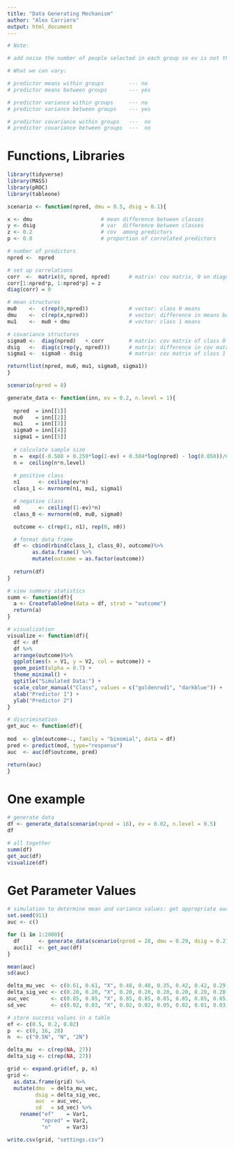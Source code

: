 ```yaml
---
title: "Data Generating Mechanism"
author: "Alex Carriero"
output: html_document
---
```

```r
# Note:

# add noise the number of people selected in each group so ev is not the same every time 

# What we can vary: 

# predictor means within groups        --- no
# predictor means between groups       --- yes

# predictor variance within groups     --- no 
# predictor variance between groups    --- yes

# predictor covariance within groups   ---  no
# predictor covariance between groups  ---  no
```

# Functions, Libraries
```r
library(tidyverse)
library(MASS)
library(pROC)
library(tableone)
```

```r
scenario <- function(npred, dmu = 0.5, dsig = 0.1){

x <- dmu                      # mean difference between classes 
y <- dsig                     # var  difference between classes 
z <- 0.2                      # cov  among predictors 
p <- 0.8                      # proportion of correlated predictors

# number of predictors
npred <-  npred 

# set up correlations
corr  <-  matrix(0, npred, npred)      # matrix: cov matrix, 0 on diagonals
corr[1:npred*p, 1:npred*p] = z
diag(corr) = 0

# mean structures
mu0    <-  c(rep(0,npred))             # vector: class 0 means
dmu    <-  c(rep(x,npred))             # vector: difference in means between classes 
mu1    <-  mu0 + dmu                   # vector: class 1 means 

# covariance structures
sigma0 <-  diag(npred)   + corr        # matrix: cov matrix of class 0 
dsig   <-  diag(c(rep(y, npred)))      # matrix: difference in cov matrix between classes 
sigma1 <-  sigma0 - dsig               # matrix: cov matrix of class 1

return(list(npred, mu0, mu1, sigma0, sigma1))
}
```

```r
scenario(npred = 8)
```

```r
generate_data <- function(inn, ev = 0.2, n.level = 1){
  
  npred  = inn[[1]]
  mu0    = inn[[2]]
  mu1    = inn[[3]]
  sigma0 = inn[[4]]
  sigma1 = inn[[5]]
  
  # calculate sample size   
  n =  exp((-0.508 + 0.259*log(1-ev) + 0.504*log(npred) - log(0.050))/0.544)
  n =  ceiling(n*n.level)
  
  # positive class
  n1      <- ceiling(ev*n)
  class_1 <- mvrnorm(n1, mu1, sigma1)

  # negative class
  n0      <- ceiling((1-ev)*n)
  class_0 <- mvrnorm(n0, mu0, sigma0)

  outcome <- c(rep(1, n1), rep(0, n0))

  # format data frame
  df <- cbind(rbind(class_1, class_0), outcome)%>% 
        as.data.frame() %>% 
        mutate(outcome = as.factor(outcome))
  
  return(df)
}
```


```r
# view summary statistics
summ <- function(df){
  a <- CreateTableOne(data = df, strat = "outcome")
  return(a)
}
```

```r
# visualization
visualize <- function(df){
  df <- df 
  df %>%
  arrange(outcome)%>%
  ggplot(aes(x = V1, y = V2, col = outcome)) + 
  geom_point(alpha = 0.7) + 
  theme_minimal() + 
  ggtitle("Simulated Data:") + 
  scale_color_manual("Class", values = c("goldenrod1", "darkblue")) + 
  xlab("Predictor 1") +
  ylab("Predictor 2")
}
```

```r
# discrimination 
get_auc <- function(df){
  
mod  <- glm(outcome~., family = "binomial", data = df)
pred <- predict(mod, type="response")
auc  <- auc(df$outcome, pred)

return(auc)
}
```

# One example
```r
# generate data
df <- generate_data(scenario(npred = 16), ev = 0.02, n.level = 0.5)
df
```
```r
# all together
summ(df) 
get_auc(df)
visualize(df)
```

# Get Parameter Values

```r
# simulation to determine mean and variance values: get appropriate auc 
set.seed(911)
auc <- c()

for (i in 1:2000){                                          
  df      <- generate_data(scenario(npred = 28, dmu = 0.29, dsig = 0.2), ev = 0.02, n.level = 0.5)
  auc[i]  <- get_auc(df)
}

mean(auc)   
sd(auc)     
```

```r
delta_mu_vec  <- c(0.61, 0.61, "X", 0.48, 0.48, 0.35, 0.42, 0.42, 0.29, 0.62, 0.62, 0.56, 0.50, 0.50, 0.44, 0.43, 0.43, 0.38, 0.62, 0.62, 0.58, 0.50, 0.50, 0.47, 0.44, 0.44, 0.40)
delta_sig_vec <- c(0.20, 0.20, "X", 0.20, 0.20, 0.20, 0.20, 0.20, 0.20, 0.20, 0.20, 0.20, 0.20, 0.20, 0.20, 0.20, 0.20, 0.20, 0.20, 0.20, 0.20, 0.20, 0.20, 0.20, 0.20, 0.20, 0.20)
auc_vec       <- c(0.85, 0.85, "X", 0.85, 0.85, 0.85, 0.85, 0.85, 0.85, 0.85, 0.85, 0.85, 0.85, 0.85, 0.85, 0.85, 0.85, 0.85, 0.85, 0.85, 0.85, 0.85, 0.85, 0.85, 0.85, 0.85, 0.85)
sd_vec        <- c(0.02, 0.03, "X", 0.02, 0.02, 0.05, 0.02, 0.01, 0.03, 0.02, 0.02, 0.05, 0.01, 0.01, 0.03, 0.01, 0.01, 0.03, 0.01, 0.01, 0.04, 0.01, 0.01, 0.03, 0.01, 0.01, 0.02)
```

```r
# store success values in a table
ef <- c(0.5, 0.2, 0.02)
p  <- c(8, 16, 28)
n  <- c("0.5N", "N", "2N")

delta_mu  <- c(rep(NA, 27))
delta_sig <- c(rep(NA, 27))

grid <- expand.grid(ef, p, n)
grid <- 
  as.data.frame(grid) %>% 
  mutate(dmu  = delta_mu_vec,
         dsig = delta_sig_vec, 
         auc  = auc_vec,
         sd   = sd_vec) %>% 
    rename("ef"    = Var1, 
           "npred" = Var2, 
           "n"     = Var3) 

write.csv(grid, "settings.csv")
```
